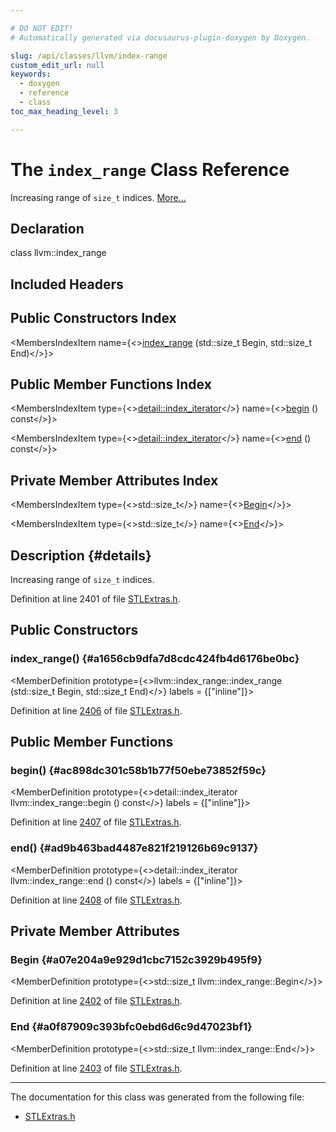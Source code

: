 ```yaml
---

# DO NOT EDIT!
# Automatically generated via docusaurus-plugin-doxygen by Doxygen.

slug: /api/classes/llvm/index-range
custom_edit_url: null
keywords:
  - doxygen
  - reference
  - class
toc_max_heading_level: 3

---
```





# The `index_range` Class Reference

<DoxygenPage pluginConfig={pluginConfig}>

Increasing range of <code>size&#95;t</code> indices. <a href="#details">More...</a>

## Declaration

<CodeBlock>class llvm::index_range</CodeBlock>

## Included Headers

<IncludesList>
<IncludesListItem
  filePath="llvm/ADT/STLExtras.h"
  permalink="/docs/api/files/include/include/llvm/include/llvm/adt/stlextras-h"
  isLocal="true" />
</IncludesList>

## Public Constructors Index

<MembersIndex>

<MembersIndexItem
  name={<><a href="#a1656cb9dfa7d8cdc424fb4d6176be0bc">index&#95;range</a> (std::size&#95;t Begin, std::size&#95;t End)</>}>
</MembersIndexItem>

</MembersIndex>

## Public Member Functions Index

<MembersIndex>

<MembersIndexItem
  type={<><a href="/docs/api/structs/llvm/detail/index-iterator">detail::index&#95;iterator</a></>}
  name={<><a href="#ac898dc301c58b1b77f50ebe73852f59c">begin</a> () const</>}>
</MembersIndexItem>

<MembersIndexItem
  type={<><a href="/docs/api/structs/llvm/detail/index-iterator">detail::index&#95;iterator</a></>}
  name={<><a href="#ad9b463bad4487e821f219126b69c9137">end</a> () const</>}>
</MembersIndexItem>

</MembersIndex>

## Private Member Attributes Index

<MembersIndex>

<MembersIndexItem
  type={<>std::size&#95;t</>}
  name={<><a href="#a07e204a9e929d1cbc7152c3929b495f9">Begin</a></>}>
</MembersIndexItem>

<MembersIndexItem
  type={<>std::size&#95;t</>}
  name={<><a href="#a0f87909c393bfc0ebd6d6c9d47023bf1">End</a></>}>
</MembersIndexItem>

</MembersIndex>

## Description {#details}

Increasing range of <code>size&#95;t</code> indices.

Definition at line 2401 of file <a href="/docs/api/files/include/include/llvm/include/llvm/adt/stlextras-h">STLExtras.h</a>.

<SectionDefinition>

## Public Constructors

### index&#95;range() {#a1656cb9dfa7d8cdc424fb4d6176be0bc}

<MemberDefinition
  prototype={<>llvm::index&#95;range::index&#95;range (std::size&#95;t Begin, std::size&#95;t End)</>}
  labels = {["inline"]}>

Definition at line <a href="/docs/api/files/include/include/llvm/include/llvm/adt/stlextras-h/#l02406">2406</a> of file <a href="/docs/api/files/include/include/llvm/include/llvm/adt/stlextras-h">STLExtras.h</a>.
</MemberDefinition>

</SectionDefinition>

<SectionDefinition>

## Public Member Functions

### begin() {#ac898dc301c58b1b77f50ebe73852f59c}

<MemberDefinition
  prototype={<>detail::index&#95;iterator llvm::index&#95;range::begin () const</>}
  labels = {["inline"]}>

Definition at line <a href="/docs/api/files/include/include/llvm/include/llvm/adt/stlextras-h/#l02407">2407</a> of file <a href="/docs/api/files/include/include/llvm/include/llvm/adt/stlextras-h">STLExtras.h</a>.
</MemberDefinition>

### end() {#ad9b463bad4487e821f219126b69c9137}

<MemberDefinition
  prototype={<>detail::index&#95;iterator llvm::index&#95;range::end () const</>}
  labels = {["inline"]}>

Definition at line <a href="/docs/api/files/include/include/llvm/include/llvm/adt/stlextras-h/#l02408">2408</a> of file <a href="/docs/api/files/include/include/llvm/include/llvm/adt/stlextras-h">STLExtras.h</a>.
</MemberDefinition>

</SectionDefinition>

<SectionDefinition>

## Private Member Attributes

### Begin {#a07e204a9e929d1cbc7152c3929b495f9}

<MemberDefinition
  prototype={<>std::size&#95;t llvm::index&#95;range::Begin</>}>

Definition at line <a href="/docs/api/files/include/include/llvm/include/llvm/adt/stlextras-h/#l02402">2402</a> of file <a href="/docs/api/files/include/include/llvm/include/llvm/adt/stlextras-h">STLExtras.h</a>.
</MemberDefinition>

### End {#a0f87909c393bfc0ebd6d6c9d47023bf1}

<MemberDefinition
  prototype={<>std::size&#95;t llvm::index&#95;range::End</>}>

Definition at line <a href="/docs/api/files/include/include/llvm/include/llvm/adt/stlextras-h/#l02403">2403</a> of file <a href="/docs/api/files/include/include/llvm/include/llvm/adt/stlextras-h">STLExtras.h</a>.
</MemberDefinition>

</SectionDefinition>

<hr/>

The documentation for this class was generated from the following file:

<ul>
<li><a href="/docs/api/files/include/include/llvm/include/llvm/adt/stlextras-h">STLExtras.h</a></li>
</ul>

</DoxygenPage>
